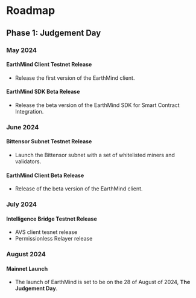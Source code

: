 
# Roadmap

## Phase 1: Judgement Day

### May 2024

#### EarthMind Client Testnet Release
  - Release the first version of the EarthMind client.
  
#### EarthMind SDK Beta Release
  - Release the beta version of the EarthMind SDK for Smart Contract Integration.

### June 2024

#### Bittensor Subnet Testnet Release
  - Launch the Bittensor subnet with a set of whitelisted miners and validators.

#### EarthMind Client Beta Release
  - Release of the beta version of the EarthMind client.

### July 2024

#### Intelligence Bridge Testnet Release
  - AVS client tesnet release
  - Permissionless Relayer release

### August 2024

#### Mainnet Launch
  - The launch of EarthMind is set to be on the 28 of August of 2024, **The Judgement Day**.

<br />

<StayTuned />